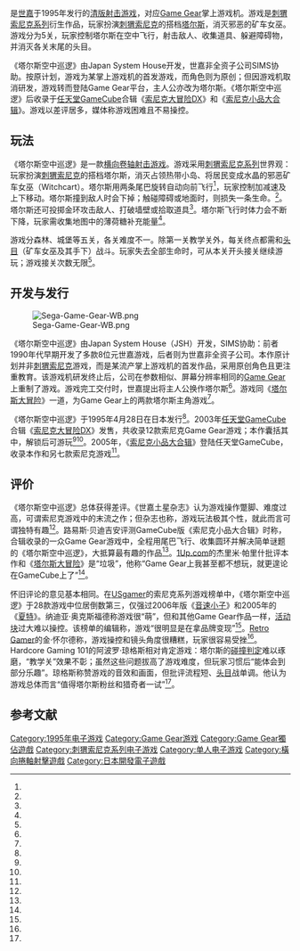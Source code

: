 {{NoteTA
| G1 = Games
| 1 = zh-cn:塔尔斯空中巡逻; zh-tw:塔爾斯空中偵察;
}}

{{Infobox video game
| title = 塔尔斯空中巡逻
| japanese = テイルスのスカイパトロール
| image = Tails'_Sky_Patrol_Cover.jpg
| alt = 日本版游戏封面
| developer = {{unbulleted list|Japan System House|SIMS}}
| publisher = [[世嘉|世嘉]]
| released = {{vgrelease|JP|1995年4月28日}}
| platform = [[Game_Gear|Game Gear]]
| genre = [[清版射击游戏|清版射击]]
| series = [[刺猬索尼克系列|刺猬索尼克系列]]
}}

{{vgname|塔尔斯空中巡逻|ja=テイルスのスカイパトロール，TAILS' SKYPATROL|cn=塔尔斯空中巡逻|tw=塔爾斯空中偵察}}是[[世嘉|世嘉]]于1995年发行的[[清版射击游戏|清版射击游戏]]，对应[[Game_Gear|Game Gear]]掌上游戏机。游戏是[[刺猬索尼克系列|刺猬索尼克系列]]衍生作品，玩家扮演[[刺猬索尼克_(角色)|刺猬索尼克]]的搭档[[塔尔斯|塔尔斯]]，消灭邪恶的矿车女巫。游戏分为5关，玩家控制塔尔斯在空中飞行，射击敌人、收集道具、躲避障碍物，并消灭各关末尾的头目。

《塔尔斯空中巡逻》由Japan System House开发，世嘉非全资子公司SIMS协助。按原计划，游戏为某掌上游戏机的首发游戏，而角色则为原创；但因游戏机取消研发，游戏转而登陆Game Gear平台，主人公亦改为塔尔斯。《塔尔斯空中巡逻》后收录于[[任天堂GameCube|任天堂GameCube]]合辑《[[索尼克大冒险DX|索尼克大冒险DX]]》和《[[索尼克小品大合辑|索尼克小品大合辑]]》。游戏以差评居多，媒体称游戏困难且不易操控。

== 玩法 ==

《塔尔斯空中巡逻》是一款[[横向卷轴射击游戏|横向卷轴射击游戏]]。游戏采用[[刺猬索尼克系列|刺猬索尼克系列]]世界观：玩家扮演[[刺猬索尼克_(角色)|刺猬索尼克]]的搭档塔尔斯，消灭占领热带小岛、将居民变成水晶的邪恶矿车女巫（Witchcart）。塔尔斯用两条尾巴旋转自动向前飞行<ref name="EYph1" />，玩家控制加减速及上下移动。塔尔斯撞到敌人时会下掉；触碰障碍或地面时，则损失一条生命。<ref name="HG101" />。塔尔斯还可投掷金环攻击敌人、打破墙壁或拾取道具<ref name="sPnVb" />。塔尔斯飞行时体力会不断下降，玩家需收集地图中的薄荷糖补充能量<ref name="HG101" />。

游戏分森林、城堡等五关，各关难度不一。除第一关教学关外，每关终点都需和[[頭目_(角色類型)|头目]]（矿车女巫及其手下）战斗。玩家失去全部生命时，可从本关开头接关继续游玩；游戏接关次数无限<ref name="HG101" />。

== 开发与发行 ==

[[File:Sega-Game-Gear-WB.png|thumb]]

《塔尔斯空中巡逻》由Japan System House（JSH）开发，SIMS协助：前者1990年代早期开发了多款8位元世嘉游戏，后者则为世嘉非全资子公司。本作原计划并非[[刺猬索尼克|刺猬索尼克]]游戏，而是某流产掌上游戏机的首发作品，采用原创角色且更注重教育。该游戏机研发终止后，公司在参数相似、屏幕分辨率相同的[[Game_Gear|Game Gear]]上重制了游戏。游戏完工交付时，世嘉提出将主人公换作塔尔斯<ref name="HG101" />。游戏同《[[塔尔斯大冒险|塔尔斯大冒险]]》一道，为Game Gear上的两款塔尔斯主角游戏<ref name=":3" />。

《塔尔斯空中巡逻》于1995年4月28日在日本发行<ref name="Iorg9" />。2003年[[任天堂GameCube|任天堂GameCube]]合辑《[[索尼克大冒险DX|索尼克大冒险DX]]》发售，共收录12款索尼克Game Gear游戏；本作囊括其中，解锁后可游玩<ref name="4funN" /><ref name=":0" />。2005年，《[[索尼克小品大合辑|索尼克小品大合辑]]》登陆任天堂GameCube，收录本作和另七款索尼克游戏<ref name="J7Sym" />。

== 评价 ==

{{Video game reviews
| Fam = 22/40<ref name="Famitsu" />
| rev1 = 世嘉土星杂志
| rev1Score = 6.5/10<ref name="SSM" />
}}

《塔尔斯空中巡逻》总体获得差评。《世嘉土星杂志》认为游戏操作蹩脚、难度过高，可谓索尼克游戏中的末流之作；但杂志也称，游戏玩法极其个性，就此而言可谓独特有趣<ref name="SSM" />。路易斯·贝迪吉安评测GameCube版《索尼克小品大合辑》时称，合辑收录的一众Game Gear游戏中，全程用尾巴飞行、收集圆环并解决简单谜题的《塔尔斯空中巡逻》，大抵算最有趣的作品<ref name="aQEx2" />。[[1UP.com|1Up.com]]的杰里米·帕里什批评本作和《[[塔尔斯大冒险|塔尔斯大冒险]]》是“垃圾”，他称“Game Gear上我甚至都不想玩，就更遑论在GameCube上了”<ref name="UxGwq" />。

怀旧评论的意见基本相同。在[[USgamer|USgamer]]的索尼克系列游戏榜单中，《塔尔斯空中巡逻》于28款游戏中位居倒数第三，仅强过2006年版《[[音速小子_(2006年遊戲)|音速小子]]》和2005年的《[[夏特_(2005年遊戲)|夏特]]》。纳迪亚·奥克斯福德称游戏很“萌”，但和其他Game Gear作品一样，[[精灵图|活动块]]过大难以操控。该榜单的编辑称，游戏“很明显是在拿品牌变现”<ref name=":0" />。[[Retro_Gamer|Retro Gamer]]的金·怀尔德称，游戏操控和镜头角度很糟糕，玩家很容易受挫<ref name="BzcNI" />。Hardcore Gaming 101的阿波罗·琼格斯相对肯定游戏：塔尔斯的[[碰撞偵測|碰撞判定]]难以琢磨，“教学关”效果不彰；虽然这些问题拔高了游戏难度，但玩家习惯后“能体会到部分乐趣”。琼格斯称赞游戏的音效和画面，但批评流程短、[[頭目_(角色類型)|头目]]战单调。他认为游戏总体而言“值得塔尔斯粉丝和猎奇者一试”<ref name="HG101" />。

== 参考文献 ==

{{reflist|refs=
<ref name=":0">{{Cite web|last=|first=|date=2020-01-06|title=Gotta Go Fast: Ranking All of The Sonic The Hedgehog Games|url=https://www.usgamer.net/articles/gotta-go-fast-ranking-all-of-the-sonic-the-hedgehog-games|dead-url=yes|archive-url=https://web.archive.org/web/20170825025119/http://www.usgamer.net/articles/gotta-go-fast-ranking-all-of-the-sonic-the-hedgehog-games|archive-date=2017-08-25|access-date=2020-09-21|website={{tsl|en|USgamer||USgamer}}}}</ref>
<ref name=":3">{{Cite web|last=Sleeper|first=Morgan|date=2013-06-27|title=Review: Tails Adventure (3DS eShop / GG)|url=http://www.nintendolife.com/reviews/3ds-eshop/tails_adventure_gamegear|dead-url=no|archive-url=https://web.archive.org/web/20160527063716/http://www.nintendolife.com/reviews/3ds-eshop/tails_adventure_gamegear|archive-date=2016-05-27|access-date=2018-12-31|website=Nintendo Life|language=en-GB}}</ref>
<ref name="4funN">{{cite web|url=http://www.ign.com/articles/2003/06/21/sonic-adventure-dx-directors-cut|title=Sonic Adventure DX Director's Cut Review|last1=Casamassina|first1=Matt|date=2003-06-20|website=[[IGN|IGN]]|publisher=[[Ziff_Davis|Ziff Davis]] |archiveurl=https://web.archive.org/web/20170805190844/http://www.ign.com/articles/2003/06/21/sonic-adventure-dx-directors-cut |archivedate=2017-08-05 |dead-url=no |accessdate=2017-11-12}}</ref>
<ref name="aQEx2">{{Cite web|last=Bedigian|first=Louis|date=2012-05-04|title=Sonic Gems Collection – GC – Review|url=https://www.gamezone.com/reviews/sonic_gems_collection_gc_review/|dead-url=no|archive-url=https://web.archive.org/web/20151226233236/http://www.gamezone.com/reviews/sonic_gems_collection_gc_review|archive-date=2015-12-26|access-date=2012-09-21|website=GameZone}}</ref>
<ref name="BzcNI">{{Cite magazine|last=Wild|first=Kim|date=2006|title=Super Sonic|url=https://archive.org/details/RetroGamerIssue026-030/page/n37/mode/2up?q=Tails+Sky+Patrol|magazine=[[Retro_Gamer|Retro Gamer]]|issue=26|page=35|pages=|doi=|pmid=|archive-url=|archive-date=|access-date=}}</ref>
<ref name="EYph1">{{Cite web|last=|first=|date=|title=Tails' Skypatrol|url=http://sonic.sega.jp/gems/games_gg_sky.html|dead-url=no|archive-url=https://web.archive.org/web/20160303230926/http://sonic.sega.jp/gems/games_gg_sky.html|archive-date=2016-03-03|access-date=2020-09-21|website=Sega.jp|publisher=[[世嘉|Sega]]|language=ja}}</ref>
<ref name="Famitsu">{{cite web |title=テイルスのスカイパトロール (GG) |url=https://www.famitsu.com/cominy/?m=pc&a=page_h_title&title_id=16038&redirect=no |website=[[Fami通|Famitsu]] |publisher=[[角川多玩国|Kadokawa Corporation]] |accessdate=2020-09-20 |archiveurl=https://web.archive.org/web/20200920163804/https://www.famitsu.com/cominy/?m=pc&a=page_h_title&title_id=16038&redirect=no |archivedate=2020-09-20 |language=ja |dead-url=no}}</ref>
<ref name="HG101">{{cite web |last1=Chungus |first1=Apollo |title=Tails' Skypatrol |url=http://www.hardcoregaming101.net/tails-skypatrol/ |website=Hardcore Gaming 101 |accessdate=2020-09-20 |archiveurl=https://web.archive.org/web/20200216225109/http://www.hardcoregaming101.net/tails-skypatrol/ |archivedate=2020-02-16 |date=2019-02-26 |dead-url=no}}</ref>
<ref name="Iorg9">{{Cite web|last=|first=|date=|title=Sega Game Gear software|url=https://sega.jp/history/hard/gamegear/software.html|dead-url=no|archive-url=https://web.archive.org/web/20181207045745/https://sega.jp/history/hard/gamegear/software.html|archive-date=2018-12-07|access-date=|website=Sega.jp|publisher=[[世嘉|Sega]]|language=ja}}</ref>
<ref name="J7Sym">{{cite web|last1=Castro|first1=Juan|title=Sonic Gems Collection|url=http://www.ign.com/articles/2005/08/19/sonic-gems-collection|website=[[IGN|IGN]]|accessdate=2018-02-23|date=2005-08-19|dead-url=no|archiveurl=https://web.archive.org/web/20160418210734/http://www.ign.com/articles/2005/08/19/sonic-gems-collection|archivedate=2016-04-18}}</ref>
<ref name="sPnVb">{{Cite magazine|last=|first=|date=May 1995|title=Pré-Estréia|url=https://archive.org/details/SuperGamePower_Ano_02_No._014_1995-05_Nova_Cultural_BR_pt/page/n17/mode/2up?q=Tails+Sky+Patrol|magazine=SuperGamePower|language=pt|volume=2|issue=14|page=19|pages=|doi=|pmid=|access-date=}}</ref>
<ref name="SSM">{{cite magazine|title=Reviews|magazine=Sega Saturn Magazine|publisher=[[軟銀集團|SoftBank Publishing]]|language=ja|date=September 1995}}</ref>
<ref name="UxGwq">{{Cite web|last=Parish|first=Jeremy|date=2005-08-16|title=Review: Sonic Gems Collection|url=http://www.1up.com/reviews/sonic-gems|dead-url=yes|archive-url=https://web.archive.org/web/20160128151811/http://www.1up.com/reviews/sonic-gems|archive-date=2016-01-28|access-date=2020-09-21|website=[[1UP.com|1Up.com]]|publisher=[[Ziff_Davis|Ziff Davis]]}}</ref>
}}

{{刺猬索尼克系列}}

{{Portal bar|世嘉|电子游戏}}

{{DEFAULTSORT:Tails Skypatrol}}
[[Category:1995年电子游戏|Category:1995年电子游戏]]
[[Category:Game_Gear游戏|Category:Game Gear游戏]]
[[Category:Game_Gear獨佔遊戲|Category:Game Gear獨佔遊戲]]
[[Category:刺猬索尼克系列电子游戏|Category:刺猬索尼克系列电子游戏]]
[[Category:单人电子游戏|Category:单人电子游戏]]
[[Category:橫向捲軸射擊遊戲|Category:橫向捲軸射擊遊戲]]
[[Category:日本開發電子遊戲|Category:日本開發電子遊戲]]